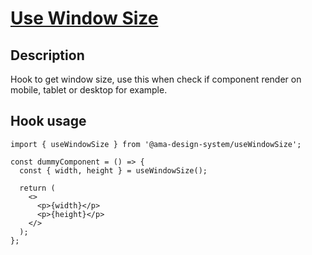 
<Meta title="Hooks/Use Window Size/Use Window Size Docs" />

<h1 className="mb-32">
  <u>Use Window Size</u>
</h1>

<h2>Description</h2>

<p className="fs-16">Hook to get window size, use this when check if component render on mobile, tablet or desktop for example.</p>

<h2>Hook usage</h2>

```tsx
import { useWindowSize } from '@ama-design-system/useWindowSize';

const dummyComponent = () => {
  const { width, height } = useWindowSize();

  return (
    <>
      <p>{width}</p>
      <p>{height}</p>
    </>
  );
};
```
